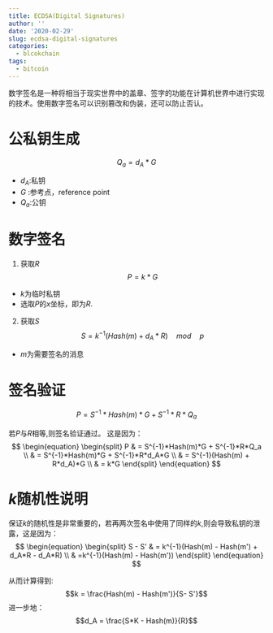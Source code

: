 ```yaml
---
title: ECDSA(Digital Signatures)
author: ''
date: '2020-02-29'
slug: ecdsa-digital-signatures
categories:
  - blcokchain
tags:
  - bitcoin
---
```


数字签名是一种将相当于现实世界中的盖章、签字的功能在计算机世界中进行实现的技术。使用数字签名可以识别篡改和伪装，还可以防止否认。

# 公私钥生成

$$Q_a = d_A*G$$

- $d_A$:私钥
- $G$ :参考点，reference point
- $Q_a$:公钥

# 数字签名

1. 获取$R$
$$P = k*G$$
+ $k$为临时私钥
+ 选取$P$的$x$坐标，即为$R$.
2. 获取$S$
$$S = k^{-1}(Hash(m) + d_A*R)\quad mod\quad p$$
+ $m$为需要签名的消息

# 签名验证

$$P = S^{-1}*Hash(m)*G + S^{-1}*R*Q_a$$

若$P$与$R$相等,则签名验证通过。
这是因为：
$$
\begin{equation}
\begin{split}
P & =  S^{-1}*Hash(m)*G + S^{-1}*R*Q_a \\
  & = S^{-1}*Hash(m)*G + S^{-1}*R*d_A*G \\
  & = S^{-1}(Hash(m) + R*d_A)*G \\
  & = k*G
\end{split}
\end{equation}
$$


# $k$随机性说明
保证$k$的随机性是非常重要的，若再两次签名中使用了同样的$k$,则会导致私钥的泄露，这是因为：
$$
\begin{equation}
\begin{split}
S - S' & = k^{-1}(Hash(m) - Hash(m') + d_A*R - d_A*R) \\
       & =k^{-1}(Hash(m) - Hash(m'))
\end{split}
\end{equation}
$$

从而计算得到:
$$k = \frac{Hash(m) - Hash(m')}{S- S'}$$
进一步地：
$$d_A = \frac{S*K - Hash(m)}{R}$$